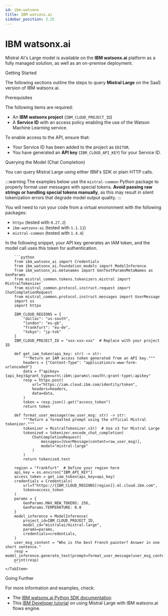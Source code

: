```yaml
---
id: ibm-watsonx
title: IBM watsonx.ai
sidebar_position: 3.25
---
```


# IBM watsonx.ai
Mistral AI's Large model is available on the **IBM watsonx.ai** platform as a fully managed solution, as well as an on-premise deployment.

<SectionTab as="h1" sectionId="getting-started">Getting Started</SectionTab>

The following sections outline the steps to query **Mistral Large** on the SaaS version of IBM watsonx.ai.

<SectionTab as="h2" variant="secondary" sectionId="prerequisites">Prerequisites</SectionTab>

The following items are required:
- An **IBM watsonx project** (`IBM_CLOUD_PROJECT_ID`)
- A **Service ID** with an access policy enabling the use of the Watson Machine Learning service.

To enable access to the API, ensure that:
- Your Service ID has been added to the project as `EDITOR`.
- You have generated an **API key** (`IBM_CLOUD_API_KEY`) for your Service ID.

<SectionTab as="h2" variant="secondary" sectionId="querying-the-model">Querying the Model (Chat Completion)</SectionTab>

You can query Mistral Large using either IBM's SDK or plain HTTP calls.

:::warning
The examples below use the `mistral-common` Python package to properly format user messages with special tokens. **Avoid passing raw strings or handling special tokens manually**, as this may result in silent tokenization errors that degrade model output quality.
:::

You will need to run your code from a virtual environment with the following packages:
- `httpx` (tested with `0.27.2`)
- `ibm-watsonx-ai` (tested with `1.1.11`)
- `mistral-common` (tested with `1.4.4`)

In the following snippet, your API key generates an IAM token, and the model call uses this token for authentication.

<Tabs groupId="code">
    <TabItem value="python" label="Python" default>

        ```python
        from ibm_watsonx_ai import Credentials
        from ibm_watsonx_ai.foundation_models import ModelInference
        from ibm_watsonx_ai.metanames import GenTextParamsMetaNames as GenParams
        from mistral_common.tokens.tokenizers.mistral import MistralTokenizer
        from mistral_common.protocol.instruct.request import ChatCompletionRequest
        from mistral_common.protocol.instruct.messages import UserMessage
        import os
        import httpx

        IBM_CLOUD_REGIONS = {
            "dallas": "us-south",
            "london": "eu-gb",
            "frankfurt": "eu-de",
            "tokyo": "jp-tok"
        }
        IBM_CLOUD_PROJECT_ID = "xxx-xxx-xxx"  # Replace with your project ID

        def get_iam_token(api_key: str) -> str:
            """Return an IAM access token generated from an API key."""
            headers = {"Content-Type": "application/x-www-form-urlencoded"}
            data = f"apikey={api_key}&grant_type=urn\:ibm\:params\:oauth\:grant-type\:apikey"
            resp = httpx.post(
                url="https://iam.cloud.ibm.com/identity/token",
                headers=headers,
                data=data,
            )
            token = resp.json().get("access_token")
            return token

        def format_user_message(raw_user_msg: str) -> str:
            """Return a formatted prompt using the official Mistral tokenizer."""
            tokenizer = MistralTokenizer.v3()  # Use v3 for Mistral Large
            tokenized = tokenizer.encode_chat_completion(
                ChatCompletionRequest(
                    messages=[UserMessage(content=raw_user_msg)],
                    model="mistral-large"
                )
            )
            return tokenized.text

        region = "frankfurt"  # Define your region here
        api_key = os.environ["IBM_API_KEY"]
        access_token = get_iam_token(api_key=api_key)
        credentials = Credentials(
            url=f"https://{IBM_CLOUD_REGIONS[region]}.ml.cloud.ibm.com",
            token=access_token
        )
        params = {
            GenParams.MAX_NEW_TOKENS: 256,
            GenParams.TEMPERATURE: 0.0
        }
        model_inference = ModelInference(
            project_id=IBM_CLOUD_PROJECT_ID,
            model_id="mistralai/mistral-large",
            params=params,
            credentials=credentials,
        )
        user_msg_content = "Who is the best French painter? Answer in one short sentence."
        resp = model_inference.generate_text(prompt=format_user_message(user_msg_content))
        print(resp)
        ```
    </TabItem>
</Tabs>

<SectionTab as="h1" sectionId="going-further">Going Further</SectionTab>

For more information and examples, check:
- The [IBM watsonx.ai Python SDK documentation](https://ibm.github.io/watsonx-ai-python-sdk/index.html)
- This [IBM Developer tutorial](https://developer.ibm.com/tutorials/awb-using-mistral-ai-llms-in-watsonx-ai-flows-engine/) on using Mistral Large with IBM watsonx.ai flows engine.
